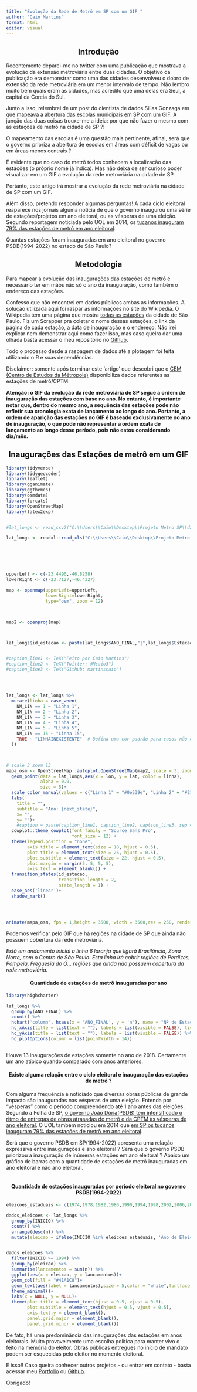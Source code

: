 ```yaml
---
title: "Evolução da Rede de Metrô em SP com um GIF "
author: "Caio Martins"
format: html
editor: visual
---
```


## Introdução {style="text-align:center"}

Recentemente deparei-me no twitter com uma publicação que mostrava a evolução da extensão metroviária entre duas cidades. O objetivo da publicação era demonstrar como uma das cidades desenvolveu o dobro de extensão da rede metroviária em um menor intervalo de tempo. Não lembro muito bem quais eram as cidades, mas acredito que uma delas era Seul, a capital da Coreia do Sul.

Junto a isso, relembrei de um post do cientista de dados Sillas Gonzaga em que [mapeava a abertura das escolas municipais em SP com um GIF](#0). A junção das duas coisas trouxe-me a ideia: por que não fazer o mesmo com as estações de metrô na cidade de SP ?!

O mapeamento das escolas é uma questão mais pertinente, afinal, será que o governo prioriza a abertura de escolas em áreas com déficit de vagas ou em áreas menos centrais ?

É evidente que no caso do metrô todos conhecem a localização das estações (o próprio nome já indica). Mas não deixa de ser curioso poder visualizar em um GIF a evolução da rede metroviária na cidade de SP.

Portanto, este artigo irá mostrar a evolução da rede metroviária na cidade de SP com um GIF.

Além disso, pretendo responder algumas perguntas! A cada ciclo eleitoral reaparece nos jornais alguma notícia de que o governo inaugurou uma série de estações/projetos em ano eleitoral, ou as vésperas de uma eleição. Segundo reportagem noticiada pelo UOL em 2014, os [tucanos inauguram 79% das estações de metrô em ano eleitoral](#0).

Quantas estações foram inauguradas em ano eleitoral no governo PSDB(1994-2022) no estado de São Paulo?

## Metodologia {style="text-align:center"}

Para mapear a evolução das inaugurações das estações de metrô é necessário ter em mãos não só o ano da inauguração, como também o endereço das estações.

Confesso que não encontrei em dados públicos ambas as informações. A solução utilizada aqui foi raspar as informações no site do Wikipedia. O Wikipedia tem uma página que mostra [todas as estações](https://pt.wikipedia.org/wiki/Categoria:Estações_do_Metrô_de_São_Paulo) da cidade de São Paulo. Fiz um Scrapper pra coletar o nome dessas estações, o link da página de cada estação, a data de inauguração e o endereço. Não irei explicar nem demonstrar aqui como fazer isso, mas caso queira dar uma olhada basta acessar o meu repositório no [Github](https://github.com/martinscaio/Metro-SP).

Todo o processo desde a raspagem de dados até a plotagem foi feita utilizando o R e suas dependências.

Disclaimer: somente após terminar este 'artigo' que descobri que o [CEM (Centro de Estudos da Métropole)](https://centrodametropole.fflch.usp.br/pt-br) disponibiliza dados referentes as estações de metrô/CPTM.

**Atenção: o GIF da evolução da rede metroviária de SP segue a ordem de inauguração das estações com base no ano. No entanto, é importante notar que, dentro do mesmo ano, a sequência das estações pode não refletir sua cronologia exata de lançamento ao longo do ano. Portanto, a ordem de aparição das estações no GIF é baseado exclusivamente no ano de inauguração, o que pode não representar a ordem exata de lançamento ao longo desse período, pois não estou considerando dia/mês.**

## Inaugurações das Estações de metrô em um GIF {style="text-align:center"}

```r

library(tidyverse)
library(tidygeocoder)
library(leaflet)
library(gganimate)
library(ggthemes)
library(osmdata)
library(forcats)
library(OpenStreetMap)
library(latex2exp)


#lat_longs <- read_csv2("C:\\Users\\Caio\\Desktop\\Projeto Metro SP\\dados_prontosQUARTO_2.csv")

lat_longs <- readxl::read_xls("C:\\Users\\Caio\\Desktop\\Projeto Metro SP\\dados_finais_QUARTO3.xls")






upperLeft <- c(-23.4490,-46.8258)
lowerRight <- c(-23.7127,-46.4327)

map <- openmap(upperLeft=upperLeft,
               lowerRight=lowerRight,
               type="osm", zoom = 12)



map2 <- openproj(map)



lat_longs$id_estacao <- paste(lat_longs$ANO_FINAL,"|",lat_longs$Estacao,"|","Linha:",lat_longs$COR_LIN)


#caption_line1 <- TeX("Feito por Caio Martins")
#caption_line2 <- TeX("Twitter: @Mcaio3")
#caption_line3 <- TeX("Github: martinscaio")




lat_longs <- lat_longs %>%
  mutate(linha = case_when(
    NM_LIN == 1 ~ "Linha 1",
    NM_LIN == 2 ~ "Linha 2",
    NM_LIN == 3 ~ "Linha 3",
    NM_LIN == 4 ~ "Linha 4",
    NM_LIN == 5 ~ "Linha 5",
    NM_LIN == 15 ~ "Linha 15",
    TRUE ~ "LINHAINEXISTENTE"  # Defina uma cor padrão para casos não correspondentes
  ))



# scale 3 zoom 13
mapa_osm <- OpenStreetMap::autoplot.OpenStreetMap(map2, scale = 3, zoom = 13) +
  geom_point(data = lat_longs,aes(x = lon, y = lat, color = linha),
             alpha = 0.9,
             size = 5)+
  scale_color_manual(values = c("Linha 1" = "#0e539e", "Linha 2" = "#217f62", "Linha 3" = "#e7483c", "Linha 4" = "#fcd43a", "Linha 5" = "#76509c", "Linha 15" = "#868d90"))+
  labs(
    title = "",
    subtitle = "Ano: {next_state}",
    x= "",
    y= "")+
    #caption = paste(caption_line1, caption_line2, caption_line3, sep = "\n")) +
  cowplot::theme_cowplot(font_family = "Source Sans Pro",
                         font_size = 12) +
  theme(legend.position = "none",
        axis.title = element_text(size = 18, hjust = 0.5),
        plot.title = element_text(size = 26, hjust = 0.5),
        plot.subtitle = element_text(size = 22, hjust = 0.5),
        plot.margin = margin(5, 5, 5, 5),
        axis.text = element_blank()) +
  transition_states(id_estacao,
                    transition_length = 2,
                    state_length = 1) +
  ease_aes('linear')+
  shadow_mark()




animate(mapa_osm, fps = 1,height = 3500, width = 3500,res = 250, renderer = gifski_renderer("metro.gif"))

```

Podemos verificar pelo GIF que há regiões na cidade de SP que ainda não possuem cobertura da rede metroviária.

*Está em andamento inicial a linha 6 laranja que ligará Brasilância, Zona Norte, com o Centro de São Paulo. Esta linha irá cobrir regiões de Perdizes, Pompeia, Freguesia do Ó... regiões que ainda não possuem cobertura da rede metroviária.*

#### Quantidade de estações de metrô inauguradas por ano {style="text-align: center"}

```r

library(highcharter)

lat_longs %>% 
  group_by(ANO_FINAL) %>% 
  count() %>% 
  hchart('column', hcaes(x = 'ANO_FINAL', y = 'n'), name = "Nº de Estações inauguradas") %>% 
  hc_xAxis(title = list(text = ""), labels = list(visible = FALSE), tickInterval = 1) %>% 
  hc_yAxis(title = list(text = ""), labels = list(visible = FALSE)) %>% 
  hc_plotOptions(column = list(pointWidth = 14))



```

Houve 13 inaugurações de estações somente no ano de 2018. Certamente um ano atípico quando comparado com anos anteriores.

#### Existe alguma relação entre o ciclo eleitoral e inauguração das estações de metrô ? {style="text-align:center"}

Com alguma frequência é noticiado que diversas obras públicas de grande impacto são inauguradas nas vésperas de uma eleição. Entenda por "vésperas" como o período compreendendo até 1 ano antes das eleições. Segundo a Folha de SP, [o governo João Dória(PSDB) tem intensificado o ritmo de entregas de obras atrasadas do metrô e da CPTM às vésperas de ano eleitoral](https://agora.folha.uol.com.br/sao-paulo/2021/09/as-vespera-de-ano-eleitoral-governo-doria-inaugura-pacotao-de-estacoes-do-metro-e-da-cptm.shtml). O UOL também noticiou em 2014 que [em SP os tucanos inauguram 79% das estações de metrô em ano eleitoral](https://www.uol.com.br/eleicoes/2014/noticias/2014/08/01/em-sp-tucanos-inauguram-79-das-estacoes-de-metro-em-ano-eleitoral.htm).

Será que o governo PSDB em SP(1994-2022) apresenta uma relação expressiva entre inaugurações e ano eleitoral ? Será que o governo PSDB priorizou a inauguração de inúmeras estações em ano eleitoral ? Abaixo um gráfico de barras com a quantidade de estações de metrô inauguradas em ano eleitoral e não ano eleitoral.

```         
```

#### Quantidade de estações inauguradas por período eleitoral no governo PSDB(1994-2022) {style="text-align:center"}

```r



eleicoes_estaduais <- c(1974,1978,1982,1986,1990,1994,1998,2002,2006,2010,2014,2018,2022)

dados_eleicoes <- lat_longs %>% 
  group_by(INICIO) %>% 
  count() %>% 
  arrange(desc(n)) %>% 
  mutate(eleicao = ifelse(INICIO %in% eleicoes_estaduais, 'Ano de Eleição','Não é ano de Eleição'))


dados_eleicoes %>% 
  filter(INICIO >= 1994) %>% 
  group_by(eleicao) %>% 
  summarise(lancamentos = sum(n)) %>% 
  ggplot(aes(x = eleicao, y = lancamentos))+
  geom_col(fill = "#41A1C8")+
  geom_text(aes(label = lancamentos),size = 5,color = "white",fontface = "bold" ,position = position_stack(vjust = 0.5))+
  theme_minimal()+
  labs(x = NULL, y = NULL)+
  theme(plot.title = element_text(hjust = 0.5, vjust = 0.5),
        plot.subtitle = element_text(hjust = 0.5, vjust = 0.5),
        axis.text.y = element_blank(),
        panel.grid.major = element_blank(),
        panel.grid.minor = element_blank())


```

De fato, há uma predominância das inaugurações das estações em anos eleitorais. Muito provavelmente uma escolha política para manter vivo o feito na memória do eleitor. Obras públicas entregues no início de mandato podem ser esquecidas pelo eleitor no momento eleitoral.

É isso!! Caso queira conhecer outros projetos - ou entrar em contato - basta acessar meu [Portfolio](https://www.caiomartins.netlify.app) ou [Github](https://www.github.com/martinscaio).

Obrigado!

